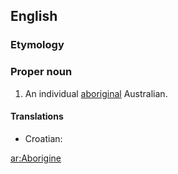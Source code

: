 {{see|aborigine}}
==English==

===Etymology===
{{back-form|Aborigines}}

===Proper noun===
{{en-proper noun}}

# An individual [[aboriginal]] Australian.

====Translations====
{{top}}
*Croatian: {{t|hr|Aboridžin|m}}
{{bottom}}

[[ar:Aborigine]]